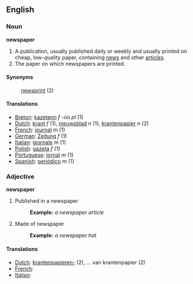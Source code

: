 ==English==
===Noun===
'''newspaper'''

#A publication, usually published daily or weekly and usually printed on cheap, low-quality paper, containing [[news]] and other [[article]]s.
#The paper on which newspapers are printed.

====Synonyms====

:[[newsprint]] (2)

====Translations====

*[[Breton]]: [[kazetenn]] ''f'' -où ''pl'' (1)
*[[Dutch]]: [[krant]] ''f'' (1), [[nieuwsblad]] ''n'' (1), [[krantenpapier]] ''n'' (2)
*[[French]]: [[journal]] ''m'' (1)
*[[German]]: [[Zeitung]] ''f'' (1)
*[[Italian]]: [[giornale]] ''m'' (1)
*[[Polish]]: [[gazeta]] ''f'' (1)
*[[Portuguese]]: [[jornal]] ''m'' (1)
*[[Spanish]]: [[periódico]] ''m'' (1)

===Adjective===
'''newspaper'''

#Published in a newspaper
#:'''Example:''' ''a newspaper article''
#Made of newspaper
#:'''Example:''' ''a newspaper hat''

====Translations====
*[[Dutch]]: [[krantenpapieren-]] (2), ... van krantenpapier (2)
*[[French]]: [[ ]]
*[[Italian]]: [[ ]]